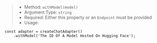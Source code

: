 > * Method: `withModel(model)`
> * Argument Type: `string`
> * Required: Either this property or an `Endpoint` must be provided
> * Usage:

```tsx
const adapter = createChatAdapter()
    .withModel('The ID Of A Model Hosted On Hugging Face');
```
